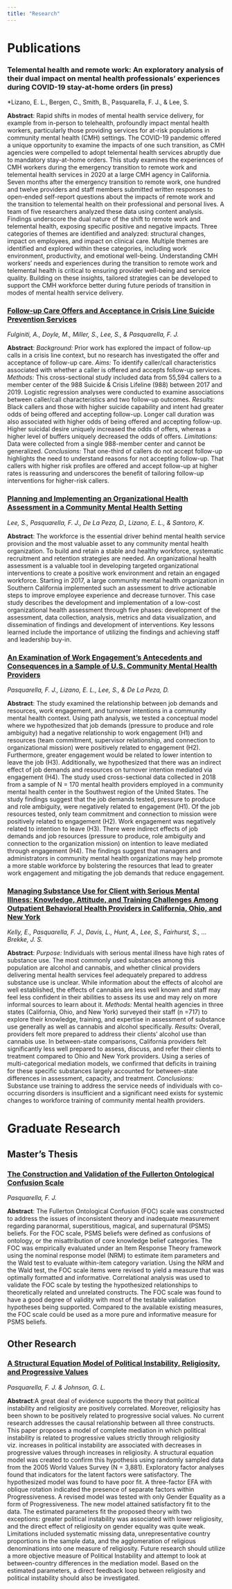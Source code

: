 ```yaml
---
title: "Research"
---
```


# Publications

### Telemental health and remote work: An exploratory analysis of their dual impact on mental health professionals' experiences during COVID-19 stay-at-home orders (in press)

*Lizano, E. L., Bergen, C., Smith, B., Pasquarella, F. J., & Lee, S.

**Abstract**: Rapid shifts in modes of mental health service delivery, for example from in-person to telehealth, profoundly impact mental health workers, particularly those providing services for at-risk populations in community mental health (CMH) settings. The COVID-19 pandemic offered a unique opportunity to examine the impacts of one such transition, as CMH agencies were compelled to adopt telemental health services abruptly due to mandatory stay-at-home orders. This study examines the experiences of CMH workers during the emergency transition to remote work and telemental health services in 2020 at a large CMH agency in California. Seven months after the emergency transition to remote work, one hundred and twelve providers and staff members submitted written responses to open-ended self-report questions about the impacts of remote work and the transition to telemental health on their professional and personal lives. A team of five researchers analyzed these data using content analysis. Findings underscore the dual nature of the shift to remote work and telemental health, exposing specific positive and negative impacts. Three categories of themes are identified and analyzed: structural changes, impact on employees, and impact on clinical care. Multiple themes are identified and explored within these categories, including work environment, productivity, and emotional well-being. Understanding CMH workers' needs and experiences during the transition to remote work and telemental health is critical to ensuring provider well-being and service quality. Building on these insights, tailored strategies can be developed to support the CMH workforce better during future periods of transition in modes of mental health service delivery. 

### [Follow-up Care Offers and Acceptance in Crisis Line Suicide Prevention Services](assets/publications/2024_suicide_fu.pdf)

*Fulginiti, A., Doyle, M., Miller, S., Lee, S., & Pasquarella, F. J.*

**Abstract**: *Background:* Prior work has explored the impact of follow-up calls in a crisis line context, but no research has investigated the offer and acceptance of follow-up care. *Aims:* To identify caller/call characteristics associated with whether a caller is offered and accepts follow-up services. *Methods:* This cross-sectional study included data from 55,594 callers to a member center of the 988 Suicide & Crisis Lifeline (988) between 2017 and 2019. Logistic regression analyses were conducted to examine associations between caller/call characteristics and two follow-up outcomes. *Results:* Black callers and those with higher suicide capability and intent had greater odds of being offered and accepting follow-up. Longer call duration was also associated with higher odds of being offered and accepting follow-up. Higher suicidal desire uniquely increased the odds of offers, whereas a higher level of buffers uniquely decreased the odds of offers. *Limitations:* Data were collected from a single 988-member center and cannot be generalized. *Conclusions:* That one-third of callers do not accept follow-up highlights the need to understand reasons for not accepting follow-up. That callers with higher risk profiles are offered and accept follow-up at higher rates is reassuring and underscores the benefit of tailoring follow-up interventions for higher-risk callers.

### [Planning and Implementing an Organizational Health Assessment in a Community Mental Health Setting](assets/publications/2022_org_health_assessment.pdf)

*Lee, S., Pasquarella, F. J., De La Peza, D., Lizano, E. L., & Santoro, K.*

**Abstract**: The workforce is the essential driver behind mental health service provision and the most valuable asset to any community mental health organization. To build and retain a stable and healthy workforce, systematic recruitment and retention strategies are needed. An organizational health assessment is a valuable tool in developing targeted organizational interventions to create a positive work environment and retain an engaged workforce. Starting in 2017, a large community mental health organization in Southern California implemented such an assessment to drive actionable steps to improve employee experience and decrease turnover. This case study describes the development and implementation of a low-cost organizational health assessment through five phases: development of the assessment, data collection, analysis, metrics and data visualization, and dissemination of findings and development of interventions. Key lessons learned include the importance of utilizing the findings and achieving staff and leadership buy-in.

### [An Examination of Work Engagement's Antecedents and Consequences in a Sample of U.S. Community Mental Health Providers](assets/publications/2021_work_engagement.pdf)

*Pasquarella, F. J., Lizano, E. L., Lee, S., & De La Peza, D.*

**Abstract**: The study examined the relationship between job demands and resources, work engagement, and turnover intentions in a community mental health context. Using path analysis, we tested a conceptual model where we hypothesized that job demands (pressure to produce and role ambiguity) had a negative relationship to work engagement (H1) and resources (team commitment, supervisor relationship, and connection to organizational mission) were positively related to engagement (H2). Furthermore, greater engagement would be related to lower intention to leave the job (H3). Additionally, we hypothesized that there was an indirect effect of job demands and resources on turnover intention mediated via engagement (H4). The study used cross-sectional data collected in 2018 from a sample of N = 170 mental health providers employed in a community mental health center in the Southwest region of the United States. The study findings suggest that the job demands tested, pressure to produce and role ambiguity, were negatively related to engagement (H1). Of the job resources tested, only team commitment and connection to mission were positively related to engagement (H2). Work engagement was negatively related to intention to leave (H3). There were indirect effects of job demands and job resources (pressure to produce, role ambiguity and connection to the organization mission) on intention to leave mediated through engagement (H4). The findings suggest that managers and administrators in community mental health organizations may help promote a more stable workforce by bolstering the resources that lead to greater work engagement and mitigating the job demands that reduce engagement.

### [Managing Substance Use for Client with Serious Mental Illness: Knowledge, Attitude, and Training Challenges Among Outpatient Behavioral Health Providers in California, Ohio, and New York](assets/publications/2021_su_smi.pdf)

*Kelly, E., Pasquarella, F. J., Davis, L., Hunt, A., Lee, S., Fairhurst, S., ... Brekke, J. S.*

**Abstract**: *Purpose:* Individuals with serious mental illness have high rates of substance use. The most commonly used substances among this population are alcohol and cannabis, and whether clinical providers delivering mental health services feel adequately prepared to address substance use is unclear. While information about the effects of alcohol are well established, the effects of cannabis are less well known and staff may feel less confident in their abilities to assess its use and may rely on more informal sources to learn about it. *Methods:* Mental health agencies in three states (California, Ohio, and New York) surveyed their staff (n =717) to explore their knowledge, training, and expertise in assessment of substance use generally as well as cannabis and alcohol specifically. *Results:* Overall, providers felt more prepared to address their clients' alcohol use than cannabis use. In between-state comparisons, California providers felt significantly less well prepared to assess, discuss, and refer their clients to treatment compared to Ohio and New York providers. Using a series of multi-categorical mediation models, we confirmed that deficits in training for these specific substances largely accounted for between-state differences in assessment, capacity, and treatment. *Conclusions:* Substance use training to address the service needs of individuals with co-occurring disorders is insufficient and a significant need exists for systemic changes to workforce training of community mental health providers.

# Graduate Research

## Master's Thesis

### [The Construction and Validation of the Fullerton Ontological Confusion Scale](assets/papers/2015_thesis.pdf)

*Pasquarella, F. J.*

**Abstract**: The Fullerton Ontological Confusion (FOC) scale was constructed to address the issues of inconsistent theory and inadequate measurement regarding paranormal, superstitious, magical, and supernatural (PSMS) beliefs. For the FOC scale, PSMS beliefs were defined as confusions of ontology, or the misattribution of core knowledge belief categories. The FOC was empirically evaluated under an Item Response Theory framework using the nominal response model (NRM) to estimate item parameters and the Wald test to evaluate within-item category variation. Using the NRM and the Wald test, the FOC scale items were revised to yield a measure that was optimally formatted and informative. Correlational analysis was used to validate the FOC scale by testing the hypothesized relationships to theoretically related and unrelated constructs. The FOC scale was found to have a good degree of validity with most of the testable validation hypotheses being supported. Compared to the available existing measures, the FOC scale could be used as a more pure and informative measure for PSMS beliefs.

## Other Research

### [A Structural Equation Model of Political Instability, Religiosity, and Progressive Values](assets/papers/2015_politics_religion.pdf)

*Pasquarella, F. J. & Johnson, G. L.* 

**Abstract**:A great deal of evidence supports the theory that political instability and religiosity are positively correlated. Moreover, religiosity has been shown to be positively related to progressive social values. No current research addresses the causal relationship between all three constructs. This paper proposes a model of complete mediation in which political instability is related to progressive values strictly through religiosity viz. increases in political instability are associated with decreases in progressive values through increases in religiosity. A structural equation model was created to confirm this hypothesis using randomly sampled data from the 2005 World Values Survey (N = 3,881). Exploratory factor analyses found that indicators for the latent factors were satisfactory. The hypothesized model was found to have poor fit. A three-factor EFA with oblique rotation indicated the presence of separate factors within Progressiveness. A revised model was tested with only Gender Equality as a form of Progressiveness. The new model attained satisfactory fit to the data. The estimated parameters fit the proposed theory with two exceptions: greater political instability was associated with lower religiosity, and the direct effect of religiosity on gender equality was quite weak. Limitations included systematic missing data, unrepresentative country proportions in the sample data, and the agglomeration of religious denominations into one measure of religiosity. Future research should utilize a more objective measure of Political Instability and attempt to look at between-country differences in the mediation model. Based on the estimated parameters, a direct feedback loop between religiosity and political instability should also be investigated.
